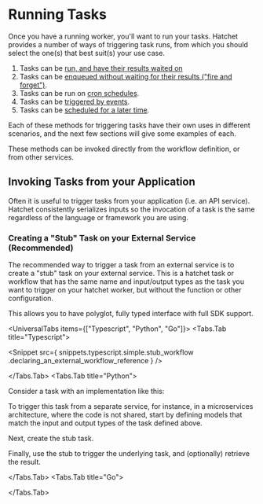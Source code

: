 
# Running Tasks

Once you have a running worker, you'll want to run your tasks. Hatchet provides a number of ways of triggering task runs, from which you should select the one(s) that best suit(s) your use case.

1. Tasks can be [run, and have their results waited on](./run-with-results.mdx)
2. Tasks can be [enqueued without waiting for their results ("fire and forget")](./run-no-wait.mdx).
3. Tasks can be run on [cron schedules](./cron-runs.mdx).
4. Tasks can be [triggered by events](./run-on-event.mdx).
5. Tasks can be [scheduled for a later time](./scheduled-runs.mdx).

Each of these methods for triggering tasks have their own uses in different scenarios, and the next few sections will give some examples of each.

These methods can be invoked directly from the workflow definition, or from other services.

## Invoking Tasks from your Application

Often it is useful to trigger tasks from your application (i.e. an API service). Hatchet consistently serializes inputs so the invocation of a task is the same regardless of the language or framework you are using.

### Creating a "Stub" Task on your External Service (Recommended)

The recommended way to trigger a task from an external service is to create a "stub" task on your external service. This is a hatchet task or workflow that has the same name and input/output types as the task you want to trigger on your hatchet worker, but without the function or other configuration.

This allows you to have polyglot, fully typed interface with full SDK support.

<UniversalTabs items={["Typescript", "Python", "Go"]}>
<Tabs.Tab title="Typescript">

<Snippet
  src={
    snippets.typescript.simple.stub_workflow
      .declaring_an_external_workflow_reference
  }
/>

</Tabs.Tab>
<Tabs.Tab title="Python">

Consider a task with an implementation like this:

<Snippet src={snippets.python.stubs.implementation.all} />

To trigger this task from a separate service, for instance, in a microservices architecture, where the code is not shared, start by defining models that match the input and output types of the task defined above.

<Snippet src={snippets.python.stubs.stub_trigger.define_models} />

Next, create the stub task.

<Snippet src={snippets.python.stubs.stub_trigger.create_a_stub_task} />

Finally, use the stub to trigger the underlying task, and (optionally) retrieve the result.

<Snippet src={snippets.python.stubs.stub_trigger.trigger_the_task} />

</Tabs.Tab>
<Tabs.Tab title="Go">

<Snippet src={snippets.go.stubs.stub_workflow.all} />

</Tabs.Tab>
</UniversalTabs>
